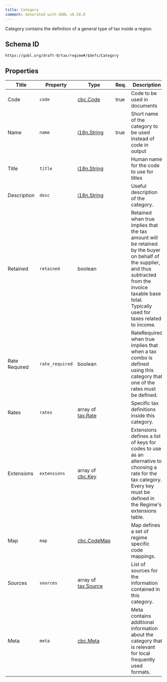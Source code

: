 ```yaml
---
title: Category
comment: Generated with GOBL v0.58.0
---
```


Category contains the definition of a general type of tax inside a region.

## Schema ID

`https://gobl.org/draft-0/tax/regime#/$defs/Category`

## Properties

| Title         | Property        | Type                                       | Req. | Description                                                                                                                                                                                                  |
|---------------|-----------------|--------------------------------------------|------|--------------------------------------------------------------------------------------------------------------------------------------------------------------------------------------------------------------|
| Code          | `code`          | [cbc.Code](/draft-0/cbc/code)              | true | Code to be used in documents                                                                                                                                                                                 |
| Name          | `name`          | [i18n.String](/draft-0/i18n/string)        | true | Short name of the category to be used instead of code in output                                                                                                                                              |
| Title         | `title`         | [i18n.String](/draft-0/i18n/string)        |      | Human name for the code to use for titles                                                                                                                                                                    |
| Description   | `desc`          | [i18n.String](/draft-0/i18n/string)        |      | Useful description of the category.                                                                                                                                                                          |
| Retained      | `retained`      | boolean                                    |      | Retained when true implies that the tax amount will be retained by the buyer on behalf of the supplier, and thus subtracted from the invoice taxable base total. Typically used for taxes related to income. |
| Rate Required | `rate_required` | boolean                                    |      | RateRequired when true implies that when a tax combo is defined using this category that one of the rates must be defined.                                                                                   |
| Rates         | `rates`         | array of [tax.Rate](/draft-0/tax/rate)     |      | Specific tax definitions inside this category.                                                                                                                                                               |
| Extensions    | `extensions`    | array of [cbc.Key](/draft-0/cbc/key)       |      | Extensions defines a list of keys for codes to use as an alternative to choosing a rate for the tax category. Every key must be defined in the Regime's extensions table.                                    |
| Map           | `map`           | [cbc.CodeMap](/draft-0/cbc/code_map)       |      | Map defines a set of regime specific code mappings.                                                                                                                                                          |
| Sources       | `sources`       | array of [tax.Source](/draft-0/tax/source) |      | List of sources for the information contained in this category.                                                                                                                                              |
| Meta          | `meta`          | [cbc.Meta](/draft-0/cbc/meta)              |      | Meta contains additional information about the category that is relevant for local frequently used formats.                                                                                                  |

